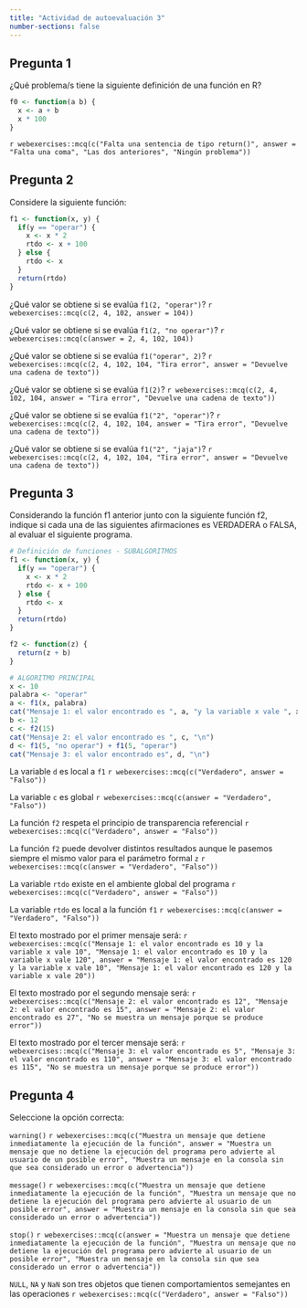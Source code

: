 ```yaml
---
title: "Actividad de autoevaluación 3"
number-sections: false
---
```


```{=latex}
\thispagestyle{primerapagina}
```


## Pregunta 1

¿Qué problema/s tiene la siguiente definición de una función en R?

```r
f0 <- function(a b) {
  x <- a + b
  x * 100
}
```

`r webexercises::mcq(c("Falta una sentencia de tipo return()", answer = "Falta una coma", "Las dos anteriores", "Ningún problema"))`


## Pregunta 2

Considere la siguiente función: 

```r
f1 <- function(x, y) {
  if(y == "operar") {
    x <- x * 2
    rtdo <- x + 100
  } else {
    rtdo <- x
  }
  return(rtdo)
}
```

¿Qué valor se obtiene si se evalúa `f1(2, "operar")`? `r webexercises::mcq(c(2, 4, 102, answer = 104))`

¿Qué valor se obtiene si se evalúa `f1(2, "no operar")`? `r webexercises::mcq(c(answer = 2, 4, 102, 104))`

¿Qué valor se obtiene si se evalúa `f1("operar", 2)`? `r webexercises::mcq(c(2, 4, 102, 104, "Tira error", answer = "Devuelve una cadena de texto"))`

¿Qué valor se obtiene si se evalúa `f1(2)`? `r webexercises::mcq(c(2, 4, 102, 104, answer = "Tira error", "Devuelve una cadena de texto"))`

¿Qué valor se obtiene si se evalúa `f1("2", "operar")`? `r webexercises::mcq(c(2, 4, 102, 104, answer = "Tira error", "Devuelve una cadena de texto"))`

¿Qué valor se obtiene si se evalúa `f1("2", "jaja")`? `r webexercises::mcq(c(2, 4, 102, 104, "Tira error", answer = "Devuelve una cadena de texto"))`


## Pregunta 3

Considerando la función f1 anterior junto con la siguiente función f2, indique si cada una de las siguientes afirmaciones es VERDADERA o FALSA, al evaluar el siguiente programa. 

```r
# Definición de funciones - SUBALGORITMOS
f1 <- function(x, y) {
  if(y == "operar") {
    x <- x * 2
    rtdo <- x + 100
  } else {
    rtdo <- x
  }
  return(rtdo)
}

f2 <- function(z) {
  return(z + b)
}

# ALGORITMO PRINCIPAL
x <- 10
palabra <- "operar"
a <- f1(x, palabra)
cat("Mensaje 1: el valor encontrado es ", a, "y la variable x vale ", x, "\n")
b <- 12
c <- f2(15)
cat("Mensaje 2: el valor encontrado es ", c, "\n")
d <- f1(5, "no operar") + f1(5, "operar")
cat("Mensaje 3: el valor encontrado es", d, "\n")
```

La variable `d` es local a `f1` `r webexercises::mcq(c("Verdadero", answer = "Falso"))`

La variable `c` es global `r webexercises::mcq(c(answer = "Verdadero", "Falso"))`

La función `f2` respeta el principio de transparencia referencial `r webexercises::mcq(c("Verdadero", answer = "Falso"))`

La función `f2` puede devolver distintos resultados aunque le pasemos siempre el mismo valor para el parámetro formal `z` `r webexercises::mcq(c(answer = "Verdadero", "Falso"))`

La variable `rtdo` existe en el ambiente global del programa `r webexercises::mcq(c("Verdadero", answer = "Falso"))`

La variable `rtdo` es local a la función `f1` `r webexercises::mcq(c(answer = "Verdadero", "Falso"))`

El texto mostrado por el primer mensaje será: 
`r webexercises::mcq(c("Mensaje 1: el valor encontrado es 10 y la variable x vale 10", "Mensaje 1: el valor encontrado es 10 y la variable x vale 120", answer = "Mensaje 1: el valor encontrado es 120 y la variable x vale 10", "Mensaje 1: el valor encontrado es 120 y la variable x vale 20"))`

El texto mostrado por el segundo mensaje será: 
`r webexercises::mcq(c("Mensaje 2: el valor encontrado es 12", "Mensaje 2: el valor encontrado es 15", answer = "Mensaje 2: el valor encontrado es 27", "No se muestra un mensaje porque se produce error"))`

El texto mostrado por el tercer mensaje será: 
`r webexercises::mcq(c("Mensaje 3: el valor encontrado es 5", "Mensaje 3: el valor encontrado es 110", answer = "Mensaje 3: el valor encontrado es 115", "No se muestra un mensaje porque se produce error"))`


## Pregunta 4

Seleccione la opción correcta:

`warning()` `r webexercises::mcq(c("Muestra un mensaje que detiene inmediatamente la ejecución de la función", answer = "Muestra un mensaje que no detiene la ejecución del programa pero advierte al usuario de un posible error", "Muestra un mensaje en la consola sin que sea considerado un error o advertencia"))`

`message()` `r webexercises::mcq(c("Muestra un mensaje que detiene inmediatamente la ejecución de la función", "Muestra un mensaje que no detiene la ejecución del programa pero advierte al usuario de un posible error", answer = "Muestra un mensaje en la consola sin que sea considerado un error o advertencia"))`

`stop()` `r webexercises::mcq(c(answer = "Muestra un mensaje que detiene inmediatamente la ejecución de la función", "Muestra un mensaje que no detiene la ejecución del programa pero advierte al usuario de un posible error", "Muestra un mensaje en la consola sin que sea considerado un error o advertencia"))`

`NULL`, `NA` y `NaN` son tres objetos que tienen comportamientos semejantes en las operaciones `r webexercises::mcq(c("Verdadero", answer = "Falso"))`